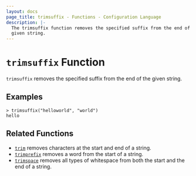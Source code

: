 ```yaml
---
layout: docs
page_title: trimsuffix - Functions - Configuration Language
description: |-
  The trimsuffix function removes the specified suffix from the end of a
  given string.
---
```


# `trimsuffix` Function

`trimsuffix` removes the specified suffix from the end of the given string.

## Examples

```shell-session
> trimsuffix("helloworld", "world")
hello
```

## Related Functions

- [`trim`](/nomad/docs/reference/hcl2/functions/string/trim) removes characters at the start and end of a string.
- [`trimprefix`](/nomad/docs/reference/hcl2/functions/string/trimprefix) removes a word from the start of a string.
- [`trimspace`](/nomad/docs/reference/hcl2/functions/string/trimspace) removes all types of whitespace from
  both the start and the end of a string.
